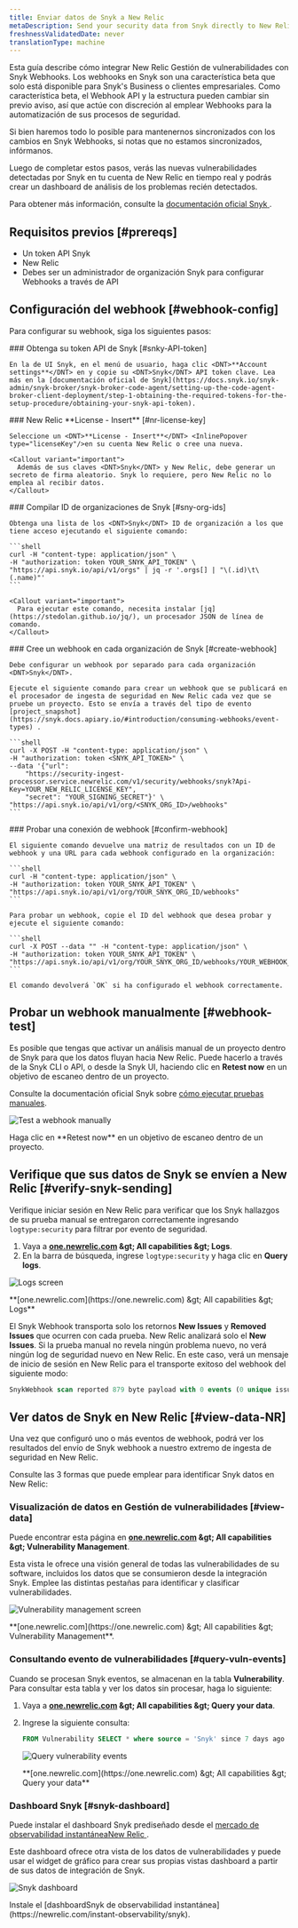 ```yaml
---
title: Enviar datos de Snyk a New Relic
metaDescription: Send your security data from Snyk directly to New Relic.
freshnessValidatedDate: never
translationType: machine
---
```


Esta guía describe cómo integrar New Relic Gestión de vulnerabilidades con <DNT>Snyk</DNT> Webhooks. Los webhooks en <DNT>Snyk</DNT> son una característica beta que solo está disponible para <DNT>Snyk's Business</DNT> o clientes empresariales. Como característica beta, el <DNT>Webhook API</DNT> y la estructura pueden cambiar sin previo aviso, así que actúe con discreción al emplear Webhooks para la automatización de sus procesos de seguridad.

Si bien haremos todo lo posible para mantenernos sincronizados con los cambios en <DNT>Snyk Webhooks</DNT>, si notas que no estamos sincronizados, infórmanos.

Luego de completar estos pasos, verás las nuevas vulnerabilidades detectadas por <DNT>Snyk</DNT> en tu cuenta de New Relic en tiempo real y podrás crear un dashboard de análisis de los problemas recién detectados.

Para obtener más información, consulte la [documentación oficial <DNT>Snyk</DNT> ](https://snyk.docs.apiary.io/#reference/webhooks).

## Requisitos previos [#prereqs]

* Un token API <DNT>Snyk</DNT>
* New Relic<InlinePopover type="licenseKey"/>
* Debes ser un administrador de organización <DNT>Snyk</DNT> para configurar Webhooks a través de API

## Configuración del webhook [#webhook-config]

Para configurar su webhook, siga los siguientes pasos:

<Steps>
  <Step>
    ### Obtenga su token API de Snyk [#snky-API-token]

    En la de UI Snyk, en el menú de usuario, haga clic <DNT>**Account settings**</DNT> en y copie su <DNT>Snyk</DNT> API token clave. Lea más en la [documentación oficial de Snyk](https://docs.snyk.io/snyk-admin/snyk-broker/snyk-broker-code-agent/setting-up-the-code-agent-broker-client-deployment/step-1-obtaining-the-required-tokens-for-the-setup-procedure/obtaining-your-snyk-api-token).
  </Step>

  <Step>
    ### New Relic <DNT>**License - Insert**</DNT> [#nr-license-key]

    Seleccione un <DNT>**License - Insert**</DNT> <InlinePopover type="licenseKey"/>en su cuenta New Relic o cree una nueva.

    <Callout variant="important">
      Además de sus claves <DNT>Snyk</DNT> y New Relic, debe generar un secreto de firma aleatorio. Snyk lo requiere, pero New Relic no lo emplea al recibir datos.
    </Callout>
  </Step>

  <Step>
    ### Compilar ID de organizaciones de Snyk [#sny-org-ids]

    Obtenga una lista de los <DNT>Snyk</DNT> ID de organización a los que tiene acceso ejecutando el siguiente comando:

    ```shell
    curl -H "content-type: application/json" \
    -H "authorization: token YOUR_SNYK_API_TOKEN" \
    "https://api.snyk.io/api/v1/orgs" | jq -r '.orgs[] | "\(.id)\t\(.name)"'
    ```

    <Callout variant="important">
      Para ejecutar este comando, necesita instalar [jq](https://stedolan.github.io/jq/), un procesador JSON de línea de comando.
    </Callout>
  </Step>

  <Step>
    ### Cree un webhook en cada organización de Snyk [#create-webhook]

    Debe configurar un webhook por separado para cada organización <DNT>Snyk</DNT>.

    Ejecute el siguiente comando para crear un webhook que se publicará en el procesador de ingesta de seguridad en New Relic cada vez que se pruebe un proyecto. Esto se envía a través del tipo de evento [project_snapshot](https://snyk.docs.apiary.io/#introduction/consuming-webhooks/event-types) .

    ```shell
    curl -X POST -H "content-type: application/json" \
    -H "authorization: token <SNYK_API_TOKEN>" \
    --data '{"url": 
        "https://security-ingest-processor.service.newrelic.com/v1/security/webhooks/snyk?Api-Key=YOUR_NEW_RELIC_LICENSE_KEY",
        "secret": "YOUR_SIGNING_SECRET"}' \
    "https://api.snyk.io/api/v1/org/<SNYK_ORG_ID>/webhooks"
    ```
  </Step>

  <Step>
    ### Probar una conexión de webhook [#confirm-webhook]

    El siguiente comando devuelve una matriz de resultados con un ID de webhook y una URL para cada webhook configurado en la organización:

    ```shell
    curl -H "content-type: application/json" \
    -H "authorization: token YOUR_SNYK_API_TOKEN" \
    "https://api.snyk.io/api/v1/org/YOUR_SNYK_ORG_ID/webhooks"
    ```

    Para probar un webhook, copie el ID del webhook que desea probar y ejecute el siguiente comando:

    ```shell
    curl -X POST --data "" -H "content-type: application/json" \
    -H "authorization: token YOUR_SNYK_API_TOKEN" \
    "https://api.snyk.io/api/v1/org/YOUR_SNYK_ORG_ID/webhooks/YOUR_WEBHOOK_ID/ping"
    ```

    El comando devolverá `OK` si ha configurado el webhook correctamente.
  </Step>
</Steps>

## Probar un webhook manualmente [#webhook-test]

Es posible que tengas que activar un análisis manual de un proyecto dentro de <DNT>Snyk</DNT> para que los datos fluyan hacia New Relic. Puede hacerlo a través de la <DNT>Snyk</DNT> CLI o API, o desde la <DNT>Snyk</DNT> UI, haciendo clic en <DNT>**Retest now**</DNT> en un objetivo de escaneo dentro de un proyecto.

Consulte la documentación oficial <DNT>Snyk</DNT> sobre [cómo ejecutar pruebas manuales](https://docs.snyk.io/getting-started/running-tests#run-tests-manually).

<img
  title="Test a webhook manually"
  alt="Test a webhook manually"
  src="/images/vulnerability-management_screenshot-crop_test-webhook.webp"
/>

<figcaption>
  Haga clic en <DNT>**Retest now**</DNT> en un objetivo de escaneo dentro de un proyecto.
</figcaption>

## Verifique que sus datos de Snyk se envíen a New Relic [#verify-snyk-sending]

Verifique iniciar sesión en New Relic para verificar que los <DNT>Snyk</DNT> hallazgos de su prueba manual se entregaron correctamente ingresando `logtype:security` para filtrar por evento de seguridad.

1. Vaya a <DNT>**[one.newrelic.com](https://one.newrelic.com) &amp;gt; All capabilities &amp;gt; Logs**</DNT>.
2. En la barra de búsqueda, ingrese `logtype:security` y haga clic en <DNT>**Query logs**</DNT>.

<img
  title="Logs screen"
  alt="Logs screen"
  src="/images/vulnerability-management_screenshot-crop_verify-snyk-data.webp"
/>

<figcaption>
  <DNT>
    **[one.newrelic.com](https://one.newrelic.com) &amp;gt; All capabilities &amp;gt; Logs**
  </DNT>
</figcaption>

El Snyk Webhook transporta solo los retornos <DNT>**New Issues**</DNT> y <DNT>**Removed Issues**</DNT> que ocurren con cada prueba. New Relic analizará solo el <DNT>**New Issues**</DNT>. Si la prueba manual no revela ningún problema nuevo, no verá ningún log de seguridad nuevo en New Relic. En este caso, verá un mensaje de inicio de sesión en New Relic para el transporte exitoso del webhook del siguiente modo:

```sql
SnykWebhook scan reported 879 byte payload with 0 events (0 unique issue ids) from '' errors=no
```

## Ver datos de Snyk en New Relic [#view-data-NR]

Una vez que configuró uno o más eventos de webhook, podrá ver los resultados del envío de <DNT>Snyk</DNT> webhook a nuestro extremo de ingesta de seguridad en New Relic.

Consulte las 3 formas que puede emplear para identificar <DNT>Snyk</DNT> datos en New Relic:

### Visualización de datos en Gestión de vulnerabilidades [#view-data]

Puede encontrar esta página en <DNT>**[one.newrelic.com](https://one.newrelic.com) &amp;gt; All capabilities &amp;gt; Vulnerability Management**</DNT>.

Esta vista le ofrece una visión general de todas las vulnerabilidades de su software, incluidos los datos que se consumieron desde la integración <DNT>Snyk</DNT>. Emplee las distintas pestañas para identificar y clasificar vulnerabilidades.

<img
  title="Vulnerability management screen"
  alt="Vulnerability management screen"
  src="/images/accounts_screenshot-full_vm-landing.webp"
/>

<figcaption>
  <DNT>**[one.newrelic.com](https://one.newrelic.com) &amp;gt; All capabilities &amp;gt; Vulnerability Management**</DNT>.
</figcaption>

### Consultando evento de vulnerabilidades [#query-vuln-events]

Cuando se procesan <DNT>Snyk</DNT> eventos, se almacenan en la tabla <DNT>**Vulnerability**</DNT>. Para consultar esta tabla y ver los datos sin procesar, haga lo siguiente:

1. Vaya a <DNT>**[one.newrelic.com](https://one.newrelic.com) &amp;gt; All capabilities &amp;gt; Query your data**</DNT>.

2. Ingrese la siguiente consulta:

   ```sql
   FROM Vulnerability SELECT * where source = 'Snyk' since 7 days ago
   ```

   <img
     title="Query vulnerability events"
     alt="Query vulnerability events"
     src="/images/vulnerability-management_screenshot-full_query-vuln-events.webp"
   />

   <figcaption>
     <DNT>
       **[one.newrelic.com](https://one.newrelic.com) &amp;gt; All capabilities &amp;gt; Query your data**
     </DNT>
   </figcaption>

### Dashboard Snyk [#snyk-dashboard]

Puede instalar el dashboard <DNT>Snyk</DNT> prediseñado desde el [mercado de observabilidad instantáneaNew Relic ](https://newrelic.com/instant-observability/snyk).

Este dashboard ofrece otra vista de los datos de vulnerabilidades y puede usar el widget de gráfico para crear sus propias vistas dashboard a partir de sus datos de integración de Snyk.

<img
  title="Snyk dashboard"
  alt="Snyk dashboard"
  src="/images/vm_screenshot-full_snyk-dashboard.webp"
/>

<figcaption>
  Instale el [dashboardSnyk de observabilidad instantánea](https://newrelic.com/instant-observability/snyk).
</figcaption>
